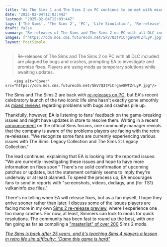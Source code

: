 ```yaml
---
title: "As The Sims 1 and The Sims 2 on PC continue to be met with mixed reviews citing everything from crashes to performance issues, EA says info on fixes is coming 'soon'"
date: "2025-02-04T12:03:44Z"
lastmod: "2025-02-04T12:03:44Z"
tags: ['The Sims', 'The Sims 2', 'PC', 'Life Simulation', 'Re-release', 'Bug', 'Crash', 'EA', 'Steam']
draft: false
summary: "Re-releases of The Sims and The Sims 2 on PC with all DLC included are plagued by bugs and crashes, prompting EA to investigate and promise fixes.  Players are using mods as temporary solutions while awaiting updates."
images: ["https://cdn.mos.cms.futurecdn.net/5kV7Q3tPiCrgav8WTZrLyP.jpg"]
layout: PostSimple
---
```

> Re-releases of The Sims and The Sims 2 on PC with all DLC included are plagued by bugs and crashes, prompting EA to investigate and promise fixes.  Players are using mods as temporary solutions while awaiting updates.


        <img alt="Cover" src="https://cdn.mos.cms.futurecdn.net/5kV7Q3tPiCrgav8WTZrLyP.jpg"/>
        
The Sims and The Sims 2 are back with [<u>re-releases on PC</u>](https://www.gamesradar.com/games/the-sims/the-sims-and-the-sims-2-are-finally-back-on-pc-with-all-dlc-included-but-even-at-usd40-these-arent-full-remasters/), but EA's recent celebratory launch of the two iconic life sims hasn't exactly gone smoothly as [<u>mixed reviews</u>](https://www.gamesradar.com/games/the-sims/the-sims-2s-long-awaited-comeback-meets-a-mixed-response-on-steam-thanks-to-a-barebones-port-suffering-prolific-crashes/) regarding problems with bugs and crashes pile up.

Thankfully, however, EA is listening to fans' feedback on the game-breaking issues and might have updates in store to resolve them. Writing in a recent [<u>announcement</u>](https://forums.ea.com/blog/the-sims-game-info-hub-en/an-important-update-from-the-sims-legacy-team/11852841) on the official Sims forums, one community manager reveals that the company is aware of the problems players are facing with the retro re-releases. "We recognize some fans are currently experiencing various issues with The Sims: Legacy Collection and The Sims 2: Legacy Collection."

The lead continues, explaining that EA is looking into the reported issues: "We are currently investigating these issues and hope to have more information on fixes soon." There's no solid confirmation of upcoming patches or updates, but the statement certainly seems to imply they're underway or at least planned. To speed the process up, EA encourages fans to send in reports with "screenshots, videos, dxdiags, and (for TS1) vulkaninfo.exe files."

There's no telling when EA will release fixes, but as a fan myself, I hope they arrive sooner rather than later. I discuss some of the issues players are facing more in my own [<u>Sims 2 re-release preview</u>](https://www.gamesradar.com/games/the-sims/after-11-years-the-sims-2-returns-with-a-re-release-on-the-ea-app-and-steam-and-its-still-as-wonderfully-janky-as-it-was-in-2004/), where I experience one too many crashes. For now, at least, Simmers can look to mods for quick resolutions. The community has been fast to round up the best, with one fan going as far as compiling a [<u>"masterlist" of over 200</u>](https://www.gamesradar.com/games/the-sims/after-11-years-of-no-support-from-ea-the-sims-2-mods-are-harder-to-find-than-ever-but-one-fan-has-a-masterlist-of-over-200-with-everything-from-bigfoot-romance-to-cas-overhauls/) Sims 2 mods.

[<u><em>The Sims is back after 25 years, and it's teaching Sims 4 players a lesson in retro life sim difficulty: "Damn this game is hard"</em></u>](https://www.gamesradar.com/games/the-sims/the-sims-is-back-after-25-years-and-its-teaching-sims-4-players-a-lesson-in-retro-life-sim-difficulty-damn-this-game-is-hard/)
        
